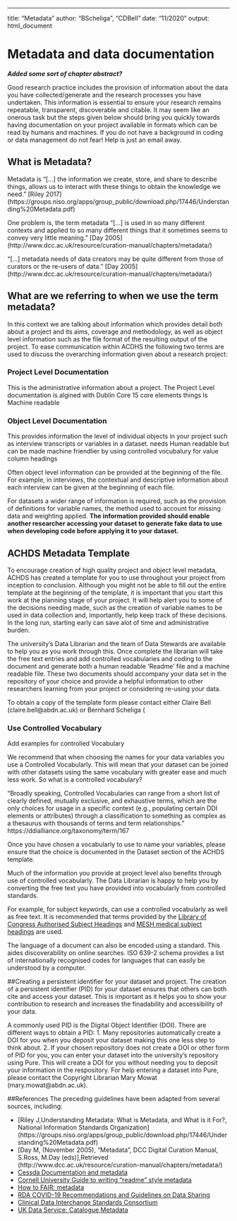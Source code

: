 ---
title: "Metadata"
author: "BScheliga", "CDBell"
date: "11/2020"
output: html_document

# Metadata and data documentation {#metadata}

***Added some sort of chapter abstract?***

Good research practice includes the provision of information about the data you have collected/generate and the research processes you have undertaken. This information is essential to ensure your research remains repeatable, transparent, discoverable and citable.  It may seem like an onerous task but the steps given below should bring you quickly towards having documentation on your project available in formats which can be read by humans and machines.  If you do not have a background in coding or data management do not fear! Help is just an email away.

## What is Metadata?

Metadata is "[...] the information we create, store, and share to describe things, allows us to interact with these things to obtain the knowledge we need." [Riley 2017] (https://groups.niso.org/apps/group_public/download.php/17446/Understanding%20Metadata.pdf)

One problem is, the term metadata "[...] is used in so many different contexts and applied to so many different things that it sometimes seems to convey very little meaning."
[Day 2005] (http://www.dcc.ac.uk/resource/curation-manual/chapters/metadata/) 

"[...] metadata needs of data creators may be quite different from those of curators or the re-users of data." [Day 2005] (http://www.dcc.ac.uk/resource/curation-manual/chapters/metadata/) 

## What are we referring to when we use the term metadata?
In this context we are talking about information which provides detail both about a project and its aims, coverage and methodology, as well as object level information such as the file format of the resulting output of the project.  To ease communication within ACDHS the following two terms are used to discuss the overarching information given about a research project:

###  Project Level Documentation
This is the administrative information about a project. The Project Level documentation is algined with Dublin Core 15 core elements things    Is Machine readable

###  Object Level Documentation
This provides information the level of individual objects in your project such as interview transcripts or variables in a dataset. 
needs Human readable but can be made machine friendlier by using controlled vocubalury for value column headings

Often object level information can be provided at the beginning of the file. For example, in interviews, the contextual and descriptive information about each interview can be given at the beginning of each file.

For datasets a wider range of information is required, such as the provision of definitions for variable names, the method used to account for missing data and weighting applied.  **The information provided  should enable another researcher accessing your dataset to generate fake data to use when developing code before applying it to your dataset.**  

## ACHDS Metadata Template
To encourage creation of high quality project and object level metadata, ACHDS has created a template for you to use throughout your project from inception to conclusion.  Although you might not be able to fill out the entire template at the beginning of the template, it is important that you start this work at the planning stage of your project.  It will help alert you to some of the decisions needing made, such as the creation of variable names to be used in data collection and, importantly, help keep track of these decisions.  In the long run, starting early can save alot of time and administrative burden.

The university's Data Librarian and the team of Data Stewards are available to help you as you work through this.  Once complete the librarian will take the free text entries and add controlled vocabularies and coding to the document and generate both a human readable 'Readme' file and a machine readable file. These two documents should accompany your data set in the repository of your choice and provide a helpful information to other researchers learning from your project or considering re-using your data.

To obtain a copy of the template form please contact either Claire Bell (claire.bell@abdn.ac.uk) or Bernhard Scheliga (

### Use Controlled Vocabulary

Add examples for controlled Vocabulary

We recommend that when choosing the names for your data variables you use a Controlled Vocabularly.  This will mean that your dataset can be joined with other datasets using the same vocabulary with greater ease and much less work.  So what is a controlled vocabulary?

"Broadly speaking, Controlled Vocabularies can range from a short list of clearly defined, mutually exclusive, and exhaustive terms, which are the only choices for usage in a specific context (e.g., populating certain DDI elements or attributes) through a classification to something as complex as a thesaurus with thousands of terms and term relationships." https://ddialliance.org/taxonomy/term/167

Once you have chosen a vocabularly to use to name your variables, please ensure that the choice is documented in the Dataset section of the ACHDS template.

Much of the information you provide at project level also benefits through use of controlled vocabularly.  The Data Librarian is happy to help you by converting the free text you have provided into vocabularly from controlled standards.
 
For example, for subject keywords, can use a controlled vocabularly as well as free text.  It is recommended that terms provided by the [Library of Congress Authorised Subject Headings](https://authorities.loc.gov/cgi-bin/Pwebrecon.cgi?DB=local&PAGE=First) and [MESH medical subject headings](https://meshb.nlm.nih.gov/search) are used.

The language of a document can also be encoded using a standard.  This aides discoverability on online searches.  ISO 639-2 schema provides a list of internationally recognised codes for languages that can easily be understood by a computer.

##Creating a persistent identifier for your dataset and project.
The creation of a persistent identifier (PID) for your dataset ensures that others can both cite and access your dataset.  This is important as it helps you to show your contribution to research and increases the finadability and accessibility of your data.  

A commonly used PID is the Digital Object Identifier (DOI). There are different ways to obtain a PID:
1. Many repositories automatically create a DOI for you when you deposit your dataset making this one less step to think about.
2. If your chosen repository does not create a DOI or other form of PID for you, you can enter your dataset into the university's repository using Pure. This will create a DOI for you without needing you to deposit your information in the respository.   For help entering a dataset into Pure, please contact the Copyright Librarian Mary Mowat (mary.mowat@abdn.ac.uk).


##References
The preceding guidelines have been adapted from several sources, including:

* [Riley J,Understanding Metadata: What is Metadata, and What is it For?, National Information Standards Organization] (https://groups.niso.org/apps/group_public/download.php/17446/Understanding%20Metadata.pdf)
* [Day M, (November 2005), "Metadata", DCC Digital Curation Manual, S.Ross, M.Day (eds)],Retrieved <date>(http://www.dcc.ac.uk/resource/curation-manual/chapters/metadata/)
* [Cessda Documentation and metadata](https://www.cessda.eu/Training/Training-Resources/Library/Data-Management-Expert-Guide/2.-Organise-Document/Documentation-and-metadata)
* [Cornell University Guide to writing "readme" style metadata](https://data.research.cornell.edu/content/readme)
* [How to FAIR: metadata](https://howtofair.dk/how-to-fair/metadata/)
* [RDA COVID-19 Recommendations and Guidelines on Data Sharing](https://zenodo.org/record/3932953#.X3HHy-17mM9)
* [Clinical Data Interchange Standards Consortium](https://www.cdisc.org/standards)
* [UK Data Service:  Catalogue Metadata](https://www.ukdataservice.ac.uk/manage-data/document/metadata.aspx)
